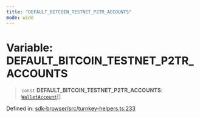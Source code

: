 ```yaml
---
title: "DEFAULT_BITCOIN_TESTNET_P2TR_ACCOUNTS"
mode: wide
---
```

  
# Variable: DEFAULT\_BITCOIN\_TESTNET\_P2TR\_ACCOUNTS

> `const` **DEFAULT\_BITCOIN\_TESTNET\_P2TR\_ACCOUNTS**: [`WalletAccount`](../WalletAccount/readme)[]

Defined in: [sdk-browser/src/turnkey-helpers.ts:233](https://github.com/tkhq/sdk/blob/main/packages/sdk-browser/src/turnkey-helpers.ts#L233)
